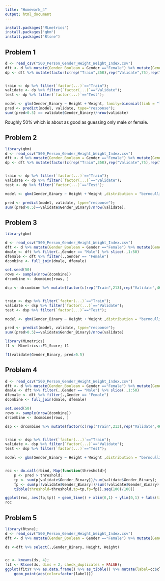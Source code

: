 ```yaml
---
title: "Homework_4"
output: html_document
---
```


```r
install.packages("MLmetrics")
install.packages("gbm")
install.packages("Rtsne")
```

## Problem 1 
```r
d <- read_csv("500_Person_Gender_Height_Weight_Index.csv")
dft <- d %>% mutate(Gender_Boolean = Gender =="Female") %>% mutate(Gender_Binary = as.numeric(Gender_Boolean))
dp <- dft %>% mutate(factor(c(rep("Train",350),rep("Validate",75),rep("Test",75))))


train <- dp %>% filter(`factor(...)`=="Train");
validate <- dp %>% filter(`factor(...)`=="Validate");
test <- dp %>% filter(`factor(...)`=="Test");

model <- glm(Gender_Binary ~ Height + Weight, family=binomial(link = "logit"), data=train)
pred <- predict(model, validate, type="response");
sum((pred>0.5) == validate$Gender_Binary)/nrow(validate)
```
Roughly 50% which is about as good as guessing only male or female.


## Problem 2

```r
library(gbm)
d <- read_csv("500_Person_Gender_Height_Weight_Index.csv")
dft <- d %>% mutate(Gender_Boolean = Gender =="Female") %>% mutate(Gender_Binary = as.numeric(Gender_Boolean))
dp <- dft %>% mutate(factor(c(rep("Train",350),rep("Validate",75),rep("Test",75))))


train <- dp %>% filter(`factor(...)`=="Train");
validate <- dp %>% filter(`factor(...)`=="Validate");
test <- dp %>% filter(`factor(...)`=="Test");

model <- gbm(Gender_Binary ~ Height + Weight ,distribution = "bernoulli", data=train);

pred <- predict(model, validate, type="response");
sum((pred>0.5)==validate$Gender_Binary)/nrow(validate);

```

## Problem 3

```r

library(gbm)

d <- read_csv("500_Person_Gender_Height_Weight_Index.csv")
dft <- d %>% mutate(Gender_Boolean = Gender =="Female") %>% mutate(Gender_Binary = as.numeric(Gender_Boolean))
dmale <- dft %>% filter(.,Gender == "Male") %>% slice(.,1:50)
dfemale <- dft %>% filter(.,Gender == "Female") 
dcombine <- full_join(dmale, dfemale)

set.seed(50)
rows <- sample(nrow(dcombine))
drcombine <- dcombine[rows, ]

dsp <- drcombine %>% mutate(factor(c(rep("Train",213),rep("Validate",46),rep("Test",46))))


train <- dsp %>% filter(`factor(...)`=="Train");
validate <- dsp %>% filter(`factor(...)`=="Validate");
test <- dsp %>% filter(`factor(...)`=="Test");

model <- gbm(Gender_Binary ~ Height + Weight ,distribution = "bernoulli", data=test);

pred <- predict(model, validate, type="response");
sum((pred>0.5)==validate$Gender_Binary)/nrow(validate)

library(MLmetrics)
f1 <- MLmetrics::F1_Score; f1

f1(validate$Gender_Binary, pred>0.5) 


```
## Problem 4
```r
d <- read_csv("500_Person_Gender_Height_Weight_Index.csv")
dft <- d %>% mutate(Gender_Boolean = Gender =="Female") %>% mutate(Gender_Binary = as.numeric(Gender_Boolean))
dmale <- dft %>% filter(.,Gender == "Male") %>% slice(.,1:50)
dfemale <- dft %>% filter(.,Gender == "Female") 
dcombine <- full_join(dmale, dfemale)

set.seed(50)
rows <- sample(nrow(dcombine))
drcombine <- dcombine[rows, ]

dsp <- drcombine %>% mutate(factor(c(rep("Train",213),rep("Validate",46),rep("Test",46))))


train <- dsp %>% filter(`factor(...)`=="Train");
validate <- dsp %>% filter(`factor(...)`=="Validate");
test <- dsp %>% filter(`factor(...)`=="Test");

model <- gbm(Gender_Binary ~ Height + Weight ,distribution = "bernoulli", data=test);


roc <- do.call(rbind, Map(function(threshold){
    p <- pred > threshold;
    tp <- sum(p[validate$Gender_Binary])/sum(validate$Gender_Binary);
    fp <- sum(p[!validate$Gender_Binary])/sum(!validate$Gender_Binary)
    tibble(threshold=threshold,tp=tp,fp=fp)},seq(100)/100))

ggplot(roc, aes(fp,tp)) + geom_line() + xlim(0,1) + ylim(0,1) + labs(title="ROC Curve",x="False Positive Rate",y="True Positive Rate")
roc


```


## Problem 5
```r
library(Rtsne);
d <- read_csv("500_Person_Gender_Height_Weight_Index.csv")
dft <- d %>% mutate(Gender_Boolean = Gender =="Female") %>% mutate(Gender_Binary = as.numeric(Gender_Boolean))

ds <-dft %>% select(.,Gender_Binary, Height, Weight)


cc <- kmeans(ds, 4);
fit <- Rtsne(ds, dims = 2, check_duplicates = FALSE);
ggplot(fit$Y %>% as.data.frame() %>% as_tibble() %>% mutate(label=cc$cluster),aes(V1,V2)) +
    geom_point(aes(color=factor(label)))



```